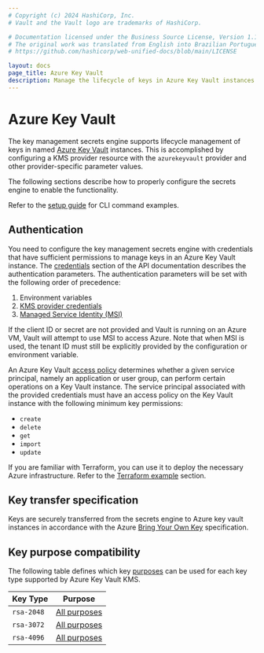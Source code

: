 ```yaml
---
# Copyright (c) 2024 HashiCorp, Inc.
# Vault and the Vault logo are trademarks of HashiCorp.

# Documentation licensed under the Business Source License, Version 1.1.
# The original work was translated from English into Brazilian Portuguese.
# https://github.com/hashicorp/web-unified-docs/blob/main/LICENSE

layout: docs
page_title: Azure Key Vault
description: Manage the lifecycle of keys in Azure Key Vault instances with the Key Management secrets engine plugin.
---
```


# Azure Key Vault

The key management secrets engine supports lifecycle management of keys in named
[Azure Key Vault](https://docs.microsoft.com/en-us/azure/key-vault/) instances.
This is accomplished by configuring a KMS provider resource with the `azurekeyvault`
provider and other provider-specific parameter values.

The following sections describe how to properly configure the secrets engine to enable
the functionality.

Refer to the [setup guide](/vault/docs/secrets/key-management/azurekeyvault/setup) for CLI command examples.

## Authentication

You need to configure the key management secrets engine with credentials that have sufficient
permissions to manage keys in an Azure Key Vault instance. The [credentials](/vault/api-docs/secret/key-management/azurekeyvault#credentials) section of the API documentation describes the authentication parameters. The authentication parameters will be set with the following order
of precedence:

1. Environment variables
2. [KMS provider credentials](/vault/api-docs/secret/key-management/azurekeyvault#credentials)
3. [Managed Service Identity (MSI)](https://docs.microsoft.com/en-us/azure/active-directory/managed-service-identity/overview)

If the client ID or secret are not provided and Vault is running on an Azure VM, Vault will attempt
to use MSI to access Azure. Note that when MSI is used, the tenant ID must still be explicitly provided by the configuration or environment variable.

An Azure Key Vault [access policy](https://docs.microsoft.com/en-us/azure/key-vault/general/assign-access-policy-portal) determines whether a given service principal, namely an application or user group, can perform certain operations on a Key Vault instance. The service principal associated with the provided credentials must have an access policy on the Key Vault instance with the following minimum key permissions:

- `create`
- `delete`
- `get`
- `import`
- `update`

<Tip title="Use Terraform">

If you are familiar with Terraform, you can use it to deploy the necessary Azure infrastructure. Refer to the [Terraform example](/vault/docs/secrets/key-management/azurekeyvault/setup#terraform-example) section.

</Tip>

## Key transfer specification

Keys are securely transferred from the secrets engine to Azure key vault instances in accordance
with the Azure [Bring Your Own Key](https://docs.microsoft.com/en-us/azure/key-vault/keys/byok-specification)
specification.

## Key purpose compatibility

The following table defines which key [purposes](/vault/api-docs/secret/key-management#purpose) can be used
for each key type supported by Azure Key Vault KMS.

| Key Type       | Purpose                                                 |
| -------------- | ------------------------------------------------------- |
| `rsa-2048`     | [All purposes](/vault/api-docs/secret/key-management#purpose) |
| `rsa-3072`     | [All purposes](/vault/api-docs/secret/key-management#purpose) |
| `rsa-4096`     | [All purposes](/vault/api-docs/secret/key-management#purpose) |
